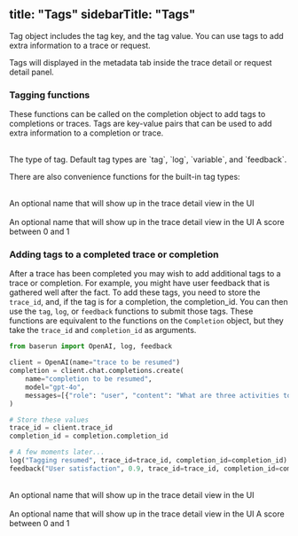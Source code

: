 
title: "Tags"
sidebarTitle: "Tags"
---

Tag object includes the tag key, and the tag value. You can use tags to add extra information to a trace or request.

Tags will displayed in the metadata tab inside the trace detail or request detail panel.

### Tagging functions

These functions can be called on the completion object to add tags to completions or traces. Tags are key-value pairs that can be used to add extra information to a completion or trace.


<Accordion title="completion_or_client.tag(key: string, value: string, metadata: Dict, tag_type: string): Tag">
    <ResponseField type="Tag" name="tag" />
    <br />
    <ParamField path="key" type="string" required />
    <ParamField path="value" type="string/numeric/boolean/object/array" required />
    <ParamField path="metadata" type="object" />
    <ParamField path="tag_type" type="string">
      The type of tag. Default tag types are `tag`, `log`, `variable`, and `feedback`.
    </ParamField>
</Accordion>

There are also convenience functions for the built-in tag types:

<Accordion title="completion_or_client.log(message: string, name: Optional[string] = None, metadata: Optional[Dict] = None): Tag">
    <ResponseField type="Tag" name="tag" />
    <br />
    <ParamField path="message" type="string" required />
    <ParamField path="name" type="string">An optional name that will show up in the trace detail view in the UI</ParamField>
    <ParamField path="metadata" type="object" />
</Accordion>

<Accordion title="completion_or_client.variable(key: string, value: string, metadata: Optional[Dict] = None): Tag">
    <ResponseField type="Tag" name="tag" />
    <br />
    <ParamField path="key" type="string" required />
    <ParamField path="value" type="string" required />
    <ParamField path="metadata" type="object" />
</Accordion>

<Accordion title="completion_or_client.feedback(name: string, score: float, metadata: Optional[Dict] = None): Tag">
    <ResponseField type="Tag" name="tag" />
    <br />
    <ParamField path="name" type="string">An optional name that will show up in the trace detail view in the UI</ParamField>
    <ParamField path="score" type="float" required >A score between 0 and 1</ParamField>
    <ParamField path="metadata" type="object" />
</Accordion>


### Adding tags to a completed trace or completion

After a trace has been completed you may wish to add additional tags to a trace or completion. For example, you might have user feedback that is gathered well after the fact. To add these tags, you need to store the <code>trace_id</code>, and, if the tag is for a completion, the completion_id. You can then use the <code>tag</code>, <code>log</code>, or <code>feedback</code> functions to submit those tags. These functions are equivalent to the functions on the `Completion` object, but they take the `trace_id` and `completion_id` as arguments.

```python
from baserun import OpenAI, log, feedback

client = OpenAI(name="trace to be resumed")
completion = client.chat.completions.create(
    name="completion to be resumed",
    model="gpt-4o",
    messages=[{"role": "user", "content": "What are three activities to do in Paris?"}],
)

# Store these values
trace_id = client.trace_id
completion_id = completion.completion_id

# A few moments later...
log("Tagging resumed", trace_id=trace_id, completion_id=completion_id)
feedback("User satisfaction", 0.9, trace_id=trace_id, completion_id=completion_id)
```

<Accordion title="log(message: string, name: Optional[string] = None, metadata: Optional[Dict] = None): Tag">
    <ResponseField type="Tag" name="tag" />
    <br />
    <ParamField path="message" type="string" required />
    <ParamField path="name" type="string">An optional name that will show up in the trace detail view in the UI</ParamField>
    <ParamField path="metadata" type="object" />
</Accordion>

<Accordion title="variable(key: string, value: string, metadata: Optional[Dict] = None): Tag">
    <ResponseField type="Tag" name="tag" />
    <br />
    <ParamField path="key" type="string" required />
    <ParamField path="value" type="string" required />
    <ParamField path="metadata" type="object" />
</Accordion>

<Accordion title="feedback(name: string, score: float, metadata: Optional[Dict] = None): Tag">
    <ResponseField type="Tag" name="tag" />
    <br />
    <ParamField path="name" type="string">An optional name that will show up in the trace detail view in the UI</ParamField>
    <ParamField path="score" type="float" required >A score between 0 and 1</ParamField>
    <ParamField path="metadata" type="object" />
</Accordion>
